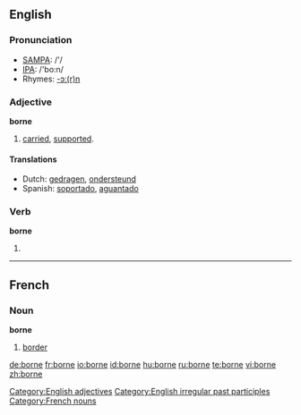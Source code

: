 ==English==

===Pronunciation ===
*[[w:SAMPA|SAMPA]]: /'/
*[[w:IPA|IPA]]: /'bo:n/
*Rhymes: [[Rhymes:English:-ɔː(r)n|-ɔː(r)n]]

===Adjective===
'''borne'''
#[[carried]], [[supported]].
[[Category:English adjectives]]
====Translations====
*Dutch: [[gedragen]], [[ondersteund]]
*Spanish: [[soportar|soportado]], [[aguantar|aguantado]]
===Verb===
'''borne'''
#{{past participle of|[[bear]]}}

[[Category:English irregular past participles]]

----

==French==
===Noun===
'''borne'''

# [[border]]

[[Category:French nouns]]

[[de:borne]]
[[fr:borne]]
[[io:borne]]
[[id:borne]]
[[hu:borne]]
[[ru:borne]]
[[te:borne]]
[[vi:borne]]
[[zh:borne]]